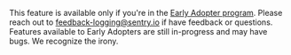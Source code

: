 <Alert>

This feature is available only if you're in the <a href="/organization/early-adopter-features/" target="_blank">Early Adopter program</a>. Please reach out to [feedback-logging@sentry.io](mailto:feedback-logging@sentry.io) if have feedback or questions. Features available to Early Adopters are still in-progress and may have bugs. We recognize the irony.

</Alert>
